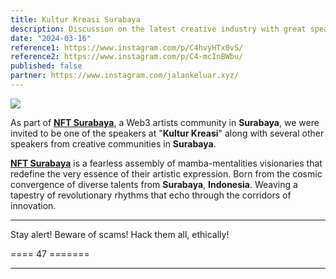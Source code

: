 ```yaml
---
title: Kultur Kreasi Surabaya
description: Discussion on the latest creative industry with great speakers and illustration competition in Surabaya.
date: "2024-03-16"
reference1: https://www.instagram.com/p/C4hvyHTx0vS/
reference2: https://www.instagram.com/p/C4-mcInBWbu/
published: false
partner: https://www.instagram.com/jalankeluar.xyz/
---
```


[![](/images/proj/prof-nota-at-kultur-kreasi-surabaya.jpg)](/images/proj/prof-nota-at-kultur-kreasi-surabaya.jpg)

As part of [**NFT Surabaya**](https://www.instagram.com/nft.surabaya/), a Web3 artists community in **Surabaya**, we were invited to be one of the speakers at "**Kultur Kreasi**" along with several other speakers from creative communities in **Surabaya**.

[**NFT Surabaya**](https://www.instagram.com/nft.surabaya/) is a fearless assembly of mamba-mentalities visionaries that redefine the very essence of their artistic expression. Born from the cosmic convergence of diverse talents from **Surabaya**, **Indonesia**. Weaving a tapestry of revolutionary rhythms that echo through the corridors of innovation.

---

Stay alert! Beware of scams! Hack them all, ethically!

==== 47 =======

---

